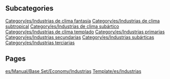 
== Subcategories ==
[[Category/es/Industrias de clima fantasía]]
[[Category/es/Industrias de clima subtropical]]
[[Category/es/Industrias de clima subártico]]
[[Category/es/Industrias de clima templado]]
[[Category/es/Industrias primarias]]
[[Category/es/Industrias secundarias]]
[[Category/es/Industrias subárticas]]
[[Category/es/Industrias terciarias]]

== Pages ==
[[es/Manual/Base Set/Economy/Industrias]]
[[Template/es/Industrias]]
